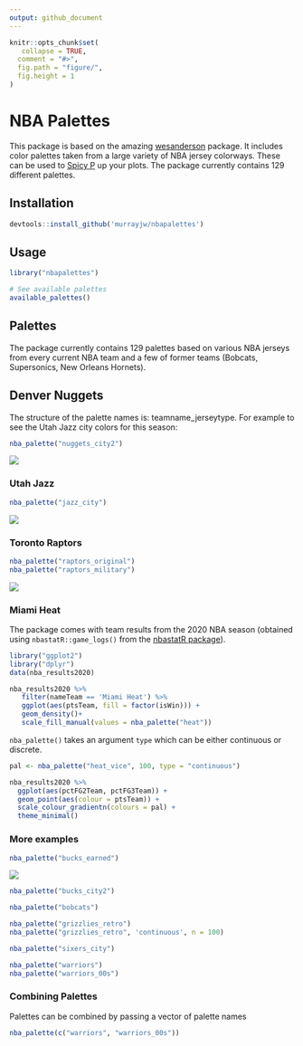 ```yaml
---
output: github_document
---
```


<!-- README.md is generated from README.Rmd. Please edit that file -->

```r
knitr::opts_chunk$set(
   collapse = TRUE,
  comment = "#>",
  fig.path = "figure/",
  fig.height = 1
)
```


# NBA Palettes

This package is based on the amazing [wesanderson](https://github.com/karthik/wesanderson) package. It includes color palettes taken from a large variety of NBA jersey colorways. These can be used to [Spicy P](https://twitter.com/pskills43/status/1337063497469997058/photo/1) up your plots. The package currently contains 129 different palettes. 

## Installation

```r
devtools::install_github('murrayjw/nbapalettes')
```



## Usage

```r
library("nbapalettes")

# See available palettes
available_palettes()
```

## Palettes

The package currently contains 129 palettes based on various NBA jerseys from every current NBA team and a few of former teams (Bobcats, Supersonics, New Orleans Hornets). 

## Denver Nuggets

The structure of the palette names is: teamname_jerseytype. For example to see the
Utah Jazz city colors for this season:

```r
nba_palette("nuggets_city2")
```

![](figure/nuggets.jpg)

### Utah Jazz 


```r
nba_palette("jazz_city")
```

![](figure/jazz-city.jpg)

### Toronto Raptors

```r
nba_palette("raptors_original")
nba_palette("raptors_military")
```

![](figure/raps-military.jpg)

### Miami Heat

The package comes with team results from the 2020 NBA season (obtained using `nbastatR::game_logs()` from the [nbastatR package](http://asbcllc.com/nbastatR/)).

```r
library("ggplot2")
library("dplyr")
data(nba_results2020)

nba_results2020 %>% 
   filter(nameTeam == 'Miami Heat') %>% 
   ggplot(aes(ptsTeam, fill = factor(isWin))) + 
   geom_density()+
   scale_fill_manual(values = nba_palette("heat"))

```


`nba_palette()` takes an argument `type` which can be either continuous or discrete. 

```r

pal <- nba_palette("heat_vice", 100, type = "continuous")

nba_results2020 %>% 
  ggplot(aes(pctFG2Team, pctFG3Team)) +
  geom_point(aes(colour = ptsTeam)) +
  scale_colour_gradientn(colours = pal) +
  theme_minimal()

```


### More examples

```r
nba_palette("bucks_earned")
```

![](figure/bucks-earned.jpg)

```r
nba_palette("bucks_city2")
```

```r
nba_palette("bobcats")
```

```r
nba_palette("grizzlies_retro")
nba_palette("grizzlies_retro", 'continuous', n = 100)
```

```r
nba_palette("sixers_city")
```

```r
nba_palette("warriors")
nba_palette("warriors_00s")
```

### Combining Palettes

Palettes can be combined by passing a vector of palette names

```r
nba_palette(c("warriors", "warriors_00s"))
```
